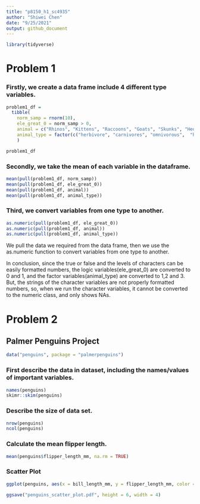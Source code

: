 ```yaml
---
title: "p8150_h1_sc4935"
author: "Shiwei Chen"
date: "9/25/2021"
output: github_document
---
```


```r
library(tidyverse)
```



# Problem 1

### Firstly, we create a data frame include 4 different type variables.

```r
problem1_df = 
  tibble(
    norm_samp = rnorm(10),
    ele_great_0 = norm_samp > 0,
    animal = c("Rhinos", "Kittens", "Raccoons", "Goats", "Skunks", "Hedgehogs", "Otters", "Giraffes", "Seals", "Fox"),
    animal_type = factor(c("herbivore", "carnivores", "omnivorous",  "herbivore", "omnivorous", "omnivorous", "carnivores", "herbivore", "carnivores", "omnivorous"))
    )

problem1_df
```

### Secondly, we take the mean of each variable in the dataframe.

```r
mean(pull(problem1_df, norm_samp))
mean(pull(problem1_df, ele_great_0))
mean(pull(problem1_df, animal))
mean(pull(problem1_df, animal_type))
```



### Third, we convert variables from one type to another.

```r
as.numeric(pull(problem1_df, ele_great_0))
as.numeric(pull(problem1_df, animal))
as.numeric(pull(problem1_df, animal_type))
```


We pull the data we required from the data frame, then we use the as.numeric function to convert variables from one type to another.

In conclusion, since the true or false and the levels of characters can be easily formatted numbers, the logic variables(ele_great_0) are converted to 0 and 1, and the factor variables(animal_type) are converted to 1,2 and 3. But, the strings of the character variables are not properly formatted numbers, so, when we run the character variables, it cannot be converted to the numeric class, and only shows NAs.





# Problem 2

## Palmer Penguins Project

```r
data("penguins", package = "palmerpenguins")
```



### First describe the data in dataset, including the names/values of important variables.

```r
names(penguins)
skimr::skim(penguins)
```



### Describe the size of data set.

```r
nrow(penguins)
ncol(penguins)
```



### Calculate the mean flipper length.

```r
mean(penguins$flipper_length_mm, na.rm = TRUE)
```



### Scatter Plot

```r
ggplot(penguins, aes(x = bill_length_mm, y = flipper_length_mm, color = species)) + geom_point()

ggsave("penguins_scatter_plot.pdf", height = 6, width = 4)
```